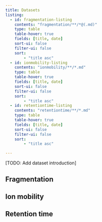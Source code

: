 ```yaml
---
title: Datasets
listing:
  - id: fragmentation-listing
    contents: "fragmentation/**/*@(.md)"
    type: table
    table-hover: true
    fields: [title, date]
    sort-ui: false
    filter-ui: false
    sort:
        - "title asc"
  - id: ionmobility-listing
    contents: "ionmobility/**/*.md"
    type: table
    table-hover: true
    fields: [title, date]
    sort-ui: false
    filter-ui: false
    sort:
        - "title asc"
  - id: retentiontime-listing
    contents: "retentiontime/**/*.md"
    type: table
    table-hover: true
    fields: [title, date]
    sort-ui: false
    filter-ui: false
    sort:
        - "title asc"

---
```


[TODO: Add dataset introduction]


## Fragmentation

::: {#fragmentation-listing}
:::


## Ion mobility

::: {#ionmobility-listing}
:::


## Retention time

::: {#retentiontime-listing}
:::